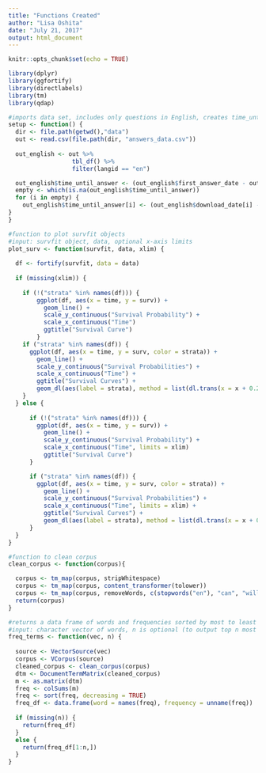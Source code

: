 ```yaml
---
title: "Functions Created"
author: "Lisa Oshita"
date: "July 21, 2017"
output: html_document
---
```


```r
knitr::opts_chunk$set(echo = TRUE)
```

```r
library(dplyr)
library(ggfortify)
library(directlabels)
library(tm)
library(qdap)
```


```r
#imports data set, includes only questions in English, creates time_until_answer (in hrs)
setup <- function() {
  dir <- file.path(getwd(),"data")
  out <- read.csv(file.path(dir, "answers_data.csv"))
  
  out_english <- out %>% 
                  tbl_df() %>%
                  filter(langid == "en")

  out_english$time_until_answer <- (out_english$first_answer_date - out_english$post_date)/3600
  empty <- which(is.na(out_english$time_until_answer))
  for (i in empty) {
    out_english$time_until_answer[i] <- (out_english$download_date[i] - out_english$post_date[i])/3600
}
}
```

```r
#function to plot survfit objects
#input: survfit object, data, optional x-axis limits
plot_surv <- function(survfit, data, xlim) {
  
  df <- fortify(survfit, data = data)
  
  if (missing(xlim)) {
      
    if (!("strata" %in% names(df))) {
        ggplot(df, aes(x = time, y = surv)) + 
          geom_line() + 
          scale_y_continuous("Survival Probability") +
          scale_x_continuous("Time")
          ggtitle("Survival Curve")
        }
    if ("strata" %in% names(df)) {
      ggplot(df, aes(x = time, y = surv, color = strata)) + 
        geom_line() + 
        scale_y_continuous("Survival Probabilities") +
        scale_x_continuous("Time") + 
        ggtitle("Survival Curves") + 
        geom_dl(aes(label = strata), method = list(dl.trans(x = x + 0.2), "last.points", cex = 0.5))
    }
  } else {
      
      if (!("strata" %in% names(df))) {
        ggplot(df, aes(x = time, y = surv)) + 
          geom_line() + 
          scale_y_continuous("Survival Probability") +
          scale_x_continuous("Time", limits = xlim)
          ggtitle("Survival Curve")
      }

      if ("strata" %in% names(df)) {
        ggplot(df, aes(x = time, y = surv, color = strata)) + 
          geom_line() + 
          scale_y_continuous("Survival Probabilities") +
          scale_x_continuous("Time", limits = xlim) + 
          ggtitle("Survival Curves") + 
          geom_dl(aes(label = strata), method = list(dl.trans(x = x + 0.2), "last.points", cex = 0.5))
      }
  }
}
```

```r
#function to clean corpus
clean_corpus <- function(corpus){

  corpus <- tm_map(corpus, stripWhitespace)
  corpus <- tm_map(corpus, content_transformer(tolower))
  corpus <- tm_map(corpus, removeWords, c(stopwords("en"), "can", "will", "cant", "wont", "works", "get", "help", "need"))
  return(corpus)
}

#returns a data frame of words and frequencies sorted by most to least frequent
#input: character vector of words, n is optional (to output top n most frequent words)
freq_terms <- function(vec, n) {
  
  source <- VectorSource(vec)
  corpus <- VCorpus(source)
  cleaned_corpus <- clean_corpus(corpus) 
  dtm <- DocumentTermMatrix(cleaned_corpus)
  m <- as.matrix(dtm) 
  freq <- colSums(m)
  freq <- sort(freq, decreasing = TRUE)
  freq_df <- data.frame(word = names(freq), frequency = unname(freq))
  
  if (missing(n)) {
    return(freq_df)
  }
  else {
    return(freq_df[1:n,])
  }
}
```



